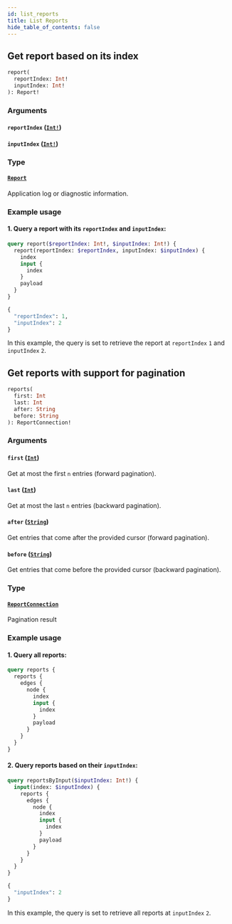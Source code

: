 ```yaml
---
id: list_reports
title: List Reports
hide_table_of_contents: false
---
```


## Get report based on its index

```graphql
report(
  reportIndex: Int!
  inputIndex: Int!
): Report!
```

### Arguments

#### `reportIndex` ([`Int!`](../../scalars/int))

#### `inputIndex` ([`Int!`](../../scalars/int))

### Type

#### [`Report`](../../objects/report)

Application log or diagnostic information.

### Example usage

#### 1. Query a report with its `reportIndex` and `inputIndex`:

```graphql
query report($reportIndex: Int!, $inputIndex: Int!) {
  report(reportIndex: $reportIndex, inputIndex: $inputIndex) {
    index
    input {
      index
    }
    payload
  }
}
```

```graphql
{
  "reportIndex": 1,
  "inputIndex": 2
}
```

In this example, the query is set to retrieve the report at `reportIndex` `1` and `inputIndex` `2`.

## Get reports with support for pagination

```graphql
reports(
  first: Int
  last: Int
  after: String
  before: String
): ReportConnection!
```

### Arguments

#### `first` ([`Int`](../../scalars/int))

Get at most the first `n` entries (forward pagination).

#### `last` ([`Int`](../../scalars/int))

Get at most the last `n` entries (backward pagination).

#### `after` ([`String`](../../scalars/string))

Get entries that come after the provided cursor (forward pagination).

#### `before` ([`String`](../../scalars/string))

Get entries that come before the provided cursor (backward pagination).

### Type

#### [`ReportConnection`](../../objects/report-connection)

Pagination result

### Example usage

#### 1. Query all reports:

```graphql
query reports {
  reports {
    edges {
      node {
        index
        input {
          index
        }
        payload
      }
    }
  }
}
```

#### 2. Query reports based on their `inputIndex`:

```graphql
query reportsByInput($inputIndex: Int!) {
  input(index: $inputIndex) {
    reports {
      edges {
        node {
          index
          input {
            index
          }
          payload
        }
      }
    }
  }
}
```

```graphql
{
  "inputIndex": 2
}
```

In this example, the query is set to retrieve all reports at `inputIndex` `2`.
